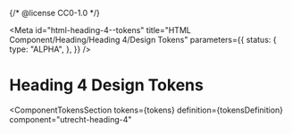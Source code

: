 {/* @license CC0-1.0 */}


<Meta
  id="html-heading-4--tokens"
  title="HTML Component/Heading/Heading 4/Design Tokens"
  parameters={{
    status: {
      type: "ALPHA",
    },
  }}
/>

# Heading 4 Design Tokens

<ComponentTokensSection
  tokens={tokens}
  definition={tokensDefinition}
  component="utrecht-heading-4"
></ComponentTokensSection>

